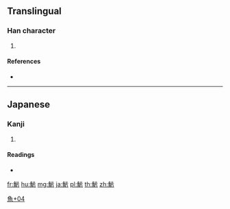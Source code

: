 {{character info/new}}
==Translingual==

===Han character===
{{Han char|rn=195|rad=魚|as=04|sn=15|four=|canj=NFLLL,NFLLN,XNFLL}}

# {{defn|Han|sort=魚04}}

====References====
* {{Han ref|kx=1467.041|dkj=46031|dj=2000.160|hdz=74678.051|uh=9B78|ud=39800}}

----

==Japanese==

===Kanji===
{{ja-kanji|grade=|rs=魚04}}

# {{defn|lang=ja|sort=魚04}}

====Readings====
* {{ja-readings|on=[[なまず]] (namazu)|kun=}}

[[Category:Japanese-only CJKV Characters|魚+04]]

[[fr:魸]]
[[hu:魸]]
[[mg:魸]]
[[ja:魸]]
[[pl:魸]]
[[th:魸]]
[[zh:魸]]